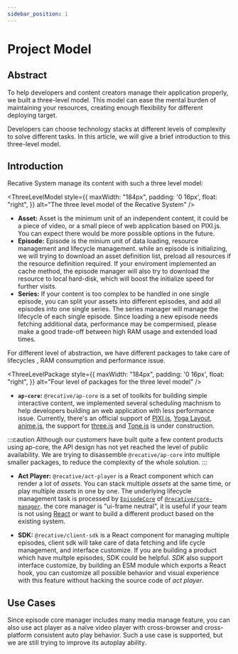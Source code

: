 ```yaml
---
sidebar_position: 1
---
```




# Project Model

## Abstract

To help developers and content creators manage their application properly, we
built a three-level model. This model can ease the mental burden of maintaining
your resources, creating enough flexibility for different deploying target.

Developers can choose technology stacks at different levels of complexity to
solve different tasks. In this article, we will give a brief introduction to
this three-level model.

## Introduction

Recative System manage its content with such a three level model:

<ThreeLevelModel
  style={{
      maxWidth: "184px",
      padding: '0 16px',
      float: "right",
  }}
  alt="The three level model of the Recative System"
/>

* **Asset:** Asset is the minimum unit of an independent content, it could be a
  piece of video, or a small piece of web application based on PIXI.js. You can
  expect there would be more possible options in the future.
* **Episode:** Episode is the minium unit of data loading, resource
  management and lifecycle management. while an episode is initializing, we will
  trying to download an asset definition list, preload all resources if the
  resource definition required. If your enviroment implemented an cache method,
  the episode manager will also try to download the resource to local hard-disk,
  which will boost the initialize speed for further visits.
* **Series:** If your content is too complex to be handled in one single episode,
  you can split your assets into different episodes, and add all episodes into
  one single series. The series manager will manage the lifecycle of each single
  episode. Since loading a new episode needs fetching additional data,
  performance may be compermised, please make a good trade-off between high RAM
  usage and extended load times.

For different level of abstraction, we have different packages to take care of
lifecycles , RAM consumption and performance issue.

<ThreeLevelPackage
  style={{
      maxWidth: "184px",
      padding: '0 16px',
      float: "right",
  }}
  alt="Four level of packages for the three level model"
/>

* **`ap-core`:** `@recative/ap-core` is a set of toolkits for building 
  simple interactive content, we implemented several scheduling machnism to help
  developers building an web application with less performance issue. Currently,
  there's an official support of [PIXI.js](https://pixijs.com/),
  [Yoga Layout](https://yogalayout.com/), [anime.js](https://animejs.com/),
  the support for [three.js](https://threejs.org/) and
  [Tone.js](https://tonejs.github.io/) is under construction.

:::caution
Although our customers have built quite a few content products using ap-core,
the API design has not yet reached the level of public availability. We are
trying to disassemble `@recative/ap-core` into multiple smaller packages, to
reduce the complexity of the whole solution.
:::

* **Act Player:** `@recative/act-player` is a React component which can render
  a lot of *assets*. You can stack multiple *assets* at the same time, or play 
  multiple *assets* in one by one. The underlying lifecycle management task is
  processed by [`EpisodeCore`](/api/core-manager/class/EpisodeCore) of 
  [`@recative/core-manager`](http://localhost:3000/api/core-manager). the core
  manager is "ui-frame neutral", it is useful if your team is not using
  [React](https://reactjs.org/) or want to build a different product based on
  the existing system.

* **SDK:** `@recative/client-sdk` is a React component for managing multiple
  episodes, client sdk will take care of data fetching and life cycle management,
  and interface customize. If you are building a product which have multple
  episodes, SDK could be helpful. *SDK* also support interface customize, by
  building an ESM module which exports a React hook, you can customize all
  possible behavior and visual experience with this feature without hacking
  the source code of *act player*.

## Use Cases

Since episode core manager includes many media manage feature, you can also use
act player as a naïve video player with cross-browser and cross-platform
consistent auto play behavior.
Such a use case is supported, but we are still trying to improve its autoplay
ability.
